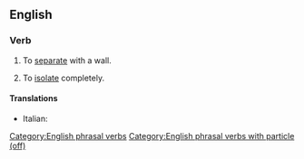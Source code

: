 ==English==

===Verb===
{{en-verb|*}}

# To [[separate]] with a wall.
#: {{ux|en|The previous owners had '''walled off''' two rooms, making an apartment.}}
# {{lb|en|figurative|by extension}} To [[isolate]] completely.
#: {{ux|en|Early [[protectionist]]s tried to '''wall off''' the country from foreign trade.}}

====Translations====
{{trans-top|to separate with a wall}}
* Italian: {{t|it|[[separare]] [[con]] [[un]] [[muro]]}}
{{trans-mid}}
{{trans-bottom}}
{{trans-see|to isolate completely|isolate}}

[[Category:English phrasal verbs]]
[[Category:English phrasal verbs with particle (off)]]
